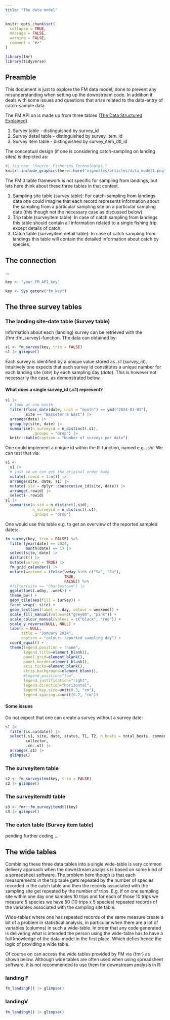 ```yaml
---
title: "The data model"
---
```


```r
knitr::opts_chunk$set(
  collapse = TRUE,
  message = FALSE,
  warning = FALSE,
  comment = "#>"
)
```

```r
library(fmr)
library(tidyverse)
```

## Preamble

This document is just to explore the FM data model, done to prevent any misunderstanding when setting up the downstream code. In addition it deals with some issues and questions that arise related to the data-entry of catch-sample data.

The FM API on is made up from three tables ([The Data Structured Explained](https://fimsehf.atlassian.net/wiki/x/zgC7ww)).

1. Survey table - distinguished by survey_id
2. Survey detail table - distinguished by survey_item_id
3. Survey item table - distinguished by survey_item_dtl_id

The conceptual design (if one is considering catch-sampling on landing sites) is depicted as:

```r
#| fig.cap: "Source: Fisheries Technologies."
knitr::include_graphics(here::here("vignettes/articles/data_model1.png"))
```

The FM 3 table framework is not specific for sampling from landings, but lets here think about these three tables in that context.

1. Sampling site table (survey table): For catch-sampling from landings data one could imagine that each record represents information about the sampling from a particular sampling site on a particular sampling date (this though not the necessary case as discussed below).
2. Trip table (surveyitem table): In case of catch sampling from landings this table should contain all information related to a single fishing trip except details of catch.
3. Catch table (surveyitem detail table): In case of catch sampling from landings this table will contain the detailed information about catch by species.

## The connection

...


```r
key <- "your_FM_API_key"
```

```r
key <- Sys.getenv("fm_key")
```

## The three survey tables

### The landing site-date table (Survey table)

Information about each (landing) survey can be retrieved with the {fmr::fm_survey}-function. 
The data can obtained by:

```r
s1 <- fm_survey(key, trim = FALSE)
s1 |> glimpse()
```

Each survey is identified by a unique value stored as *.s1* (*survey_id*). Intuitively one expects that each survey id constitutes a unique number for each landing site (*site*) by each sampling day (*date*). This is however not necessarily the case, as demonstrated below.

#### What does a single survey_id (.s1) represent?

```r
s1 |> 
  # look at one month
  filter(floor_date(date, unit = "month") == ymd("2024-01-01"),
         site == "Basseterre East") |>
  arrange(date) |> 
  group_by(site, date) |> 
  summarise(n_surveyid = n_distinct(.s1),
            .groups = "drop") |> 
  knitr::kable(caption = "Number of surveys per date")
```

One could implement a unique id within the R-function, named e.g. *.sid*. We can test that via:

```r
s1 <- 
  s1 |> 
  # just so we can get the original order back
  mutate(.rowid = 1:n()) |> 
  arrange(site, date, T1) |> 
  mutate(.sid = dplyr::consecutive_id(site, date)) |> 
  arrange(.rowid) |> 
  select(-.rowid)
s1 |> 
  summarise(n_sid = n_distinct(.sid),
            n_surveyid = n_distinct(.s1),
            .groups = "drop")
```

One would use this table e.g. to get an overview of the reported sampled dates:

```r
fm_survey(key, trim = FALSE) %>% 
  filter(year(date) == 2024,
         month(date) == 1) |> 
  select(site, date) |> 
  distinct() |> 
  mutate(survey = TRUE) |> 
  fm_grid_calendar() |> 
  mutate(weekend = ifelse(.wday %in% c("Sa", "Su"),
                          TRUE,
                          FALSE)) %>% 
  #filter(site == "Charlestown") |> 
  ggplot(aes(.wday, .week)) +
  theme_bw() +
  geom_tile(aes(fill = survey)) +
  facet_wrap(~ site) +
  geom_text(aes(label = .day, colour = weekend)) +
  scale_fill_manual(values=c("grey80", "pink")) +
  scale_colour_manual(values = c("black", "red")) +
  scale_y_reverse(NULL, NULL) +
  labs(x = NULL,
       title = "January 2024",
       caption = "colour: reported sampling day") +
  coord_equal() +
  theme(legend.position = "none",
        legend.title=element_blank(), 
        panel.grid=element_blank(), 
        panel.border=element_blank(), 
        axis.ticks=element_blank(), 
        strip.background=element_blank(), 
        #legend.position="top", 
        legend.justification="right", 
        legend.direction="horizontal", 
        legend.key.size=unit(0.3, "cm"), 
        legend.spacing.x=unit(0.2, "cm"))
```

#### Some issues

Do not expect that one can create a survey without a survey date:

```r
s1 |> 
  filter(is.na(date)) |> 
  select(.s1, site, date, status, T1, T2, n_boats = total_boats, comment,
         collector,
         .cn:.ut) |> 
  arrange(.s1) |> 
  glimpse()
```

### The surveyitem table

```r
s2 <- fm_surveyitem(key, trim = FALSE)
s2 |> glimpse()
```

### The surveyitemdtl table

```r
s3 <- fmr::fm_surveyitemdtl(key)
s3 |> glimpse()
```


### The catch table (Survey item table)

pending further coding ...


## The wide tables

Combining these three data tables into a single wide-table is very common delivery approach when the downstream analysis is based on some kind of a spreadsheet software. The problem here though is that each measurements in the trip table gets repeated by the number of species recorded in the catch table and then the records associated with the sampling site get repeated by the number of trips. E.g. if on one sampling site within one day one samples 10 trips and for each of those 10 trips we measure 5 species we have 50 (10 trips x 5 species) repeated records of the variables associated with the sampling site table.

Wide-tables where one has repeated records of the same measure create a bit of a problem in statistical analysis, in particular when there are a lot of variables (columns) in such a wide-table. In order that any code generated is delivering what is intended the person using the wide-table has to have a full knowledge of the data-model in the first place. Which defies hence the logic of providing a wide table.

Of course on can access the wide tables provided by FM via {fmr} as shown below. Although wide tables are often used when using spreadsheet software, it is not recommended to use them for downstream analysis in R:

### landing F
```r
fm_landingF() |> glimpse()
```

### landingV
```r
fm_landingV() |> glimpse()
```

